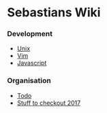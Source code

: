 = Sebastians Wiki =

=== Development ===

* [[Unix]]
* [[Vim]]
* [[Javascript]]

=== Organisation ===

* [[Todo]]
* [[Stuff to checkout 2017]]
